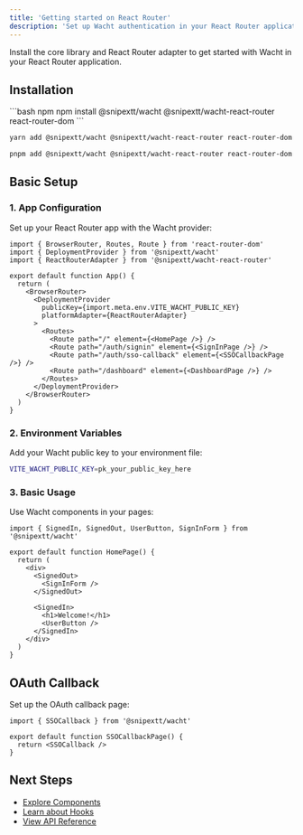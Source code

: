 ```yaml
---
title: 'Getting started on React Router'
description: 'Set up Wacht authentication in your React Router application'
---
```


Install the core library and React Router adapter to get started with Wacht in your React Router application.

## Installation

<CodeGroup>
```bash npm
npm install @snipextt/wacht @snipextt/wacht-react-router react-router-dom
```

```bash yarn
yarn add @snipextt/wacht @snipextt/wacht-react-router react-router-dom
```

```bash pnpm
pnpm add @snipextt/wacht @snipextt/wacht-react-router react-router-dom
```
</CodeGroup>

## Basic Setup

### 1. App Configuration

Set up your React Router app with the Wacht provider:

```tsx title="src/App.tsx"
import { BrowserRouter, Routes, Route } from 'react-router-dom'
import { DeploymentProvider } from '@snipextt/wacht'
import { ReactRouterAdapter } from '@snipextt/wacht-react-router'

export default function App() {
  return (
    <BrowserRouter>
      <DeploymentProvider
        publicKey={import.meta.env.VITE_WACHT_PUBLIC_KEY}
        platformAdapter={ReactRouterAdapter}
      >
        <Routes>
          <Route path="/" element={<HomePage />} />
          <Route path="/auth/signin" element={<SignInPage />} />
          <Route path="/auth/sso-callback" element={<SSOCallbackPage />} />
          <Route path="/dashboard" element={<DashboardPage />} />
        </Routes>
      </DeploymentProvider>
    </BrowserRouter>
  )
}
```

### 2. Environment Variables

Add your Wacht public key to your environment file:

```bash title=".env.local"
VITE_WACHT_PUBLIC_KEY=pk_your_public_key_here
```

### 3. Basic Usage

Use Wacht components in your pages:

```tsx title="src/pages/Home.tsx"
import { SignedIn, SignedOut, UserButton, SignInForm } from '@snipextt/wacht'

export default function HomePage() {
  return (
    <div>
      <SignedOut>
        <SignInForm />
      </SignedOut>
      
      <SignedIn>
        <h1>Welcome!</h1>
        <UserButton />
      </SignedIn>
    </div>
  )
}
```

## OAuth Callback

Set up the OAuth callback page:

```tsx title="src/pages/SSOCallback.tsx"
import { SSOCallback } from '@snipextt/wacht'

export default function SSOCallbackPage() {
  return <SSOCallback />
}
```

## Next Steps

- [Explore Components](/components)
- [Learn about Hooks](/hooks)
- [View API Reference](/api-reference)